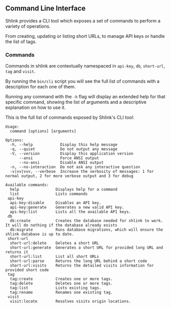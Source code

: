 ## Command Line Interface

Shlink provides a CLI tool which exposes a set of commands to perform a variety of operations.

From creating, updating or listing short URLs, to manage API keys or handle the list of tags.

### Commands

Commands in shlink are contextually namespaced in `api-key`, `db`, `short-url`, `tag` and `visit`.

By running the `bin/cli` script you will see the full list of commands with a description for each one of them.

Running any command with the `-h` flag will display an extended help for that specific command, showing the list of arguments and a descriptive explanation on how to use it.

This is the full list of commands exposed by Shlink's CLI tool:

```
Usage:
  command [options] [arguments]

Options:
  -h, --help            Display this help message
  -q, --quiet           Do not output any message
  -V, --version         Display this application version
      --ansi            Force ANSI output
      --no-ansi         Disable ANSI output
  -n, --no-interaction  Do not ask any interactive question
  -v|vv|vvv, --verbose  Increase the verbosity of messages: 1 for normal output, 2 for more verbose output and 3 for debug

Available commands:
  help                Displays help for a command
  list                Lists commands
 api-key
  api-key:disable     Disables an API key.
  api-key:generate    Generates a new valid API key.
  api-key:list        Lists all the available API keys.
 db
  db:create           Creates the database needed for shlink to work. It will do nothing if the database already exists
  db:migrate          Runs database migrations, which will ensure the shlink database is up to date.
 short-url
  short-url:delete    Deletes a short URL
  short-url:generate  Generates a short URL for provided long URL and returns it
  short-url:list      List all short URLs
  short-url:parse     Returns the long URL behind a short code
  short-url:visits    Returns the detailed visits information for provided short code
 tag
  tag:create          Creates one or more tags.
  tag:delete          Deletes one or more tags.
  tag:list            Lists existing tags.
  tag:rename          Renames one existing tag.
 visit
  visit:locate        Resolves visits origin locations.
```

